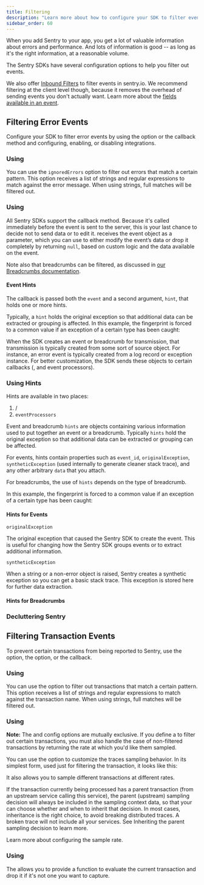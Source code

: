 ```yaml
---
title: Filtering
description: "Learn more about how to configure your SDK to filter events reported to Sentry."
sidebar_order: 60
---
```


When you add Sentry to your app, you get a lot of valuable information about errors and performance. And lots of information is good -- as long as it's the right information, at a reasonable volume.

The Sentry SDKs have several configuration options to help you filter out events.

We also offer [Inbound Filters](/concepts/data-management/filtering/) to filter events in sentry.io. We recommend filtering at the client level though, because it removes the overhead of sending events you don't actually want. Learn more about the [fields available in an event](https://develop.sentry.dev/sdk/data-model/event-payloads/).

## Filtering Error Events

Configure your SDK to filter error events by using the <PlatformIdentifier name="ignored-errors" /> option or the <PlatformIdentifier name="before-send" /> callback method and configuring, enabling, or disabling integrations.

### Using <PlatformIdentifier name="ignored-errors" />

You can use the `ignoredErrors` option to filter out errors that match a certain pattern.
This option receives a list of strings and regular expressions to match against the error message.
When using strings, full matches will be filtered out.

<PlatformContent includePath="configuration/ignore-errors" />

### Using <PlatformIdentifier name="before-send" />

All Sentry SDKs support the <PlatformIdentifier name="before-send" /> callback method. Because it's called immediately before the event is sent to the server, this is your last chance to decide not to send data or to edit it. <PlatformIdentifier name="before-send" /> receives the event object as a parameter, which you can use to either modify the event’s data or drop it completely by returning `null`, based on custom logic and the data available on the event.

<PlatformContent includePath="configuration/before-send/" />

Note also that breadcrumbs can be filtered, as discussed in [our Breadcrumbs documentation](/product/error-monitoring/breadcrumbs/).

#### Event Hints

The <PlatformIdentifier name="before-send" /> callback is passed both the `event` and a second argument, `hint`, that holds one or more hints.

Typically, a `hint` holds the original exception so that additional data can be extracted or grouping is affected. In this example, the fingerprint is forced to a common value if an exception of a certain type has been caught:

<PlatformContent includePath="configuration/before-send-hint" />

When the SDK creates an event or breadcrumb for transmission, that transmission is typically created from some sort of source object. For instance, an error event is typically created from a log record or exception instance. For better customization, the SDK sends these objects to certain callbacks (<PlatformIdentifier name="before-send" />, <PlatformIdentifier name="before-breadcrumb" /> and event processors).

### Using Hints

Hints are available in two places:

1. <PlatformIdentifier name="before-send" /> / <PlatformIdentifier name="before-breadcrumb" />
2. `eventProcessors`

Event and breadcrumb `hints` are objects containing various information used to put together an event or a breadcrumb. Typically `hints` hold the original exception so that additional data can be extracted or grouping can be affected.

For events, hints contain properties such as `event_id`, `originalException`, `syntheticException` (used internally to generate cleaner stack trace), and any other arbitrary `data` that you attach.

For breadcrumbs, the use of `hints` depends on the type of breadcrumb.

<PlatformContent includePath="configuration/before-send-fingerprint">

In this example, the fingerprint is forced to a common value if an exception of a certain type has been caught:

</PlatformContent>

#### Hints for Events

`originalException`

The original exception that caused the Sentry SDK to create the event. This is useful for changing how the Sentry SDK groups events or to extract additional information.

`syntheticException`

When a string or a non-error object is raised, Sentry creates a synthetic exception so you can get a basic stack trace. This exception is stored here for further data extraction.

#### Hints for Breadcrumbs

<PlatformContent includePath="configuration/breadcrumb-hints" />

### Decluttering Sentry

<PlatformContent includePath="configuration/decluttering" />

## Filtering Transaction Events

To prevent certain transactions from being reported to Sentry, use the <PlatformIdentifier name="ignored-transactions" /> option, the <PlatformIdentifier name="traces-sampler" /> option, or the <PlatformIdentifier name="before-send-transaction" /> callback.

### Using <PlatformIdentifier name="ignored-transactions" />

You can use the <PlatformIdentifier name="ignored-transactions" /> option to filter out transactions that match a certain pattern.
This option receives a list of strings and regular expressions to match against the transaction name.
When using strings, full matches will be filtered out.

<PlatformContent includePath="configuration/ignore-transactions" />

### Using <PlatformIdentifier name="traces-sampler" />

**Note:** The <PlatformIdentifier name="traces-sampler" /> and <PlatformIdentifier name="traces-sample-rate" /> config options are mutually exclusive. If you define a <PlatformIdentifier name="traces-sampler" /> to filter out certain transactions, you must also handle the case of non-filtered transactions by returning the rate at which you'd like them sampled.

You can use the <PlatformIdentifier name="traces-sampler" /> option to customize the traces sampling behavior.
In its simplest form, used just for filtering the transaction, it looks like this:

<PlatformContent includePath="performance/traces-sampler-as-filter" />

It also allows you to sample different transactions at different rates.

If the transaction currently being processed has a parent transaction (from an upstream service calling this service), the parent (upstream) sampling decision will always be included in the sampling context data, so that your <PlatformIdentifier name="traces-sampler" /> can choose whether and when to inherit that decision. In most cases, inheritance is the right choice, to avoid breaking distributed traces. A broken trace will not include all your services. See <PlatformLink to="/configuration/sampling/#inheritance">Inheriting the parent sampling decision</PlatformLink> to learn more.

Learn more about <PlatformLink to="/configuration/sampling/">configuring the sample rate</PlatformLink>.

### Using <PlatformIdentifier name="before-send-transaction" />

The <PlatformIdentifier name="before-send-transaction" /> allows you to provide a function to evaluate the current transaction and drop it if it's not one you want to capture.
<PlatformContent includePath="configuration/before-send-transaction" />
